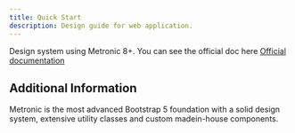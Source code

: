 ```yaml
---
title: Quick Start
description: Design guide for web application.
---
```


Design system using Metronic 8+. You can see the official doc here
<a href="https://preview.keenthemes.com/html/metronic/docs/index" target="_blank">Official documentation</a>

## Additional Information

Metronic is the most advanced Bootstrap 5 foundation with a solid design system, extensive utility classes and custom madein-house components.
